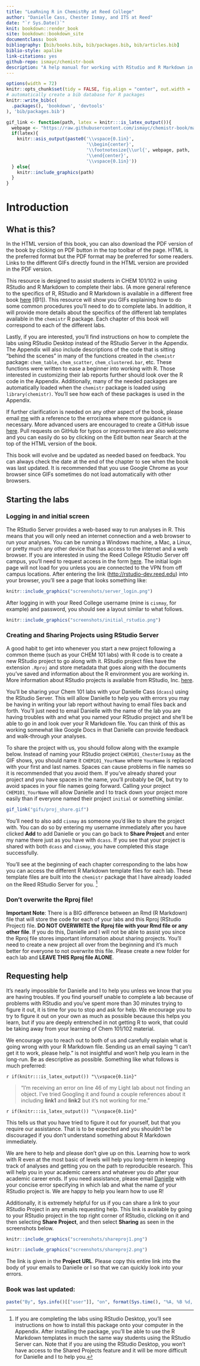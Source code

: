 ```yaml
--- 
title: "LeaRning R in ChemistRy at Reed College"
author: "Danielle Cass, Chester Ismay, and ITS at Reed"
date: "`r Sys.Date()`"
knit: bookdown::render_book
site: bookdown::bookdown_site
documentclass: book
bibliography: [bib/books.bib, bib/packages.bib, bib/articles.bib]
biblio-style: apalike
link-citations: yes
github-repo: ismayc/chemistr-book
description: "A help manual for working with RStudio and R Markdown in completing labs for Chem 101/102 at Reed College"
---
```


```r
options(width = 72)
knitr::opts_chunk$set(tidy = FALSE, fig.align = "center", out.width = '\\textwidth')
# automatically create a bib database for R packages
knitr::write_bib(c(
  .packages(), 'bookdown', 'devtools'
), 'bib/packages.bib')

gif_link <- function(path, latex = knitr:::is_latex_output()){
  webpage <- "https://raw.githubusercontent.com/ismayc/chemistr-book/master/"
  if(latex){
    knitr::asis_output(paste0('\\vspace{0.1in}',
                              '\\begin{center}', 
                              '\\footnotesize{\\url{', webpage, path, '}}',
                              '\\end{center}',
                              '\\vspace{0.1in}'))
  } else{
    knitr::include_graphics(path)
  }
}
```


# Introduction {-}

## What is this? {-}

In the HTML version of this book, you can also download the PDF version of the book by clicking on PDF button in the top toolbar of the page.  HTML is the preferred format but the PDF format may be preferred for some readers.  Links to the different GIFs directly found in the HTML version are provided in the PDF version.

This resource is designed to assist students in CHEM 101/102 in using RStudio and R Markdown to complete their labs.  (A more general reference to the specifics of R, RStudio and R Markdown is available in a different free book [here](http://ismayc.github.io/rbasics-book) [@1]).  This resource will show you GIFs explaining how to do some common procedures you'll need to do to complete labs.  In addition, it will provide more details about the specifics of the different lab templates available in the `chemistr` R package.  Each chapter of this book will correspond to each of the different labs.  

Lastly, if you are interested, you'll find instructions on how to complete the labs using RStudio Desktop instead of the RStudio Server in the Appendix.  The Appendix will also include descriptions of the code that is sitting "behind the scenes" in many of the functions created in the `chemistr` package:  `chem_table`, `chem_scatter`, `chem_clustered.bar`, etc.  These functions were written to ease a beginner into working with R.  Those interested in customizing their lab reports further should look over the R code in the Appendix.  Additionally, many of the needed packages are automatically loaded when the `chemistr` package is loaded using `library(chemistr)`.  You'll see how each of these packages is used in the Appendix.

If further clarification is needed on any other aspect of the book, please email [me](mailto:cismay@reed.edu) with a reference to the error/area where more guidance is necessary.  More advanced users are encouraged to create a GitHub issue [here](https://github.com/ismayc/chemistr-book/issues).  Pull requests on GitHub for typos or improvements are also welcome and you can easily do so by clicking on the Edit button near Search at the top of the HTML version of the book.

This book will evolve and be updated as needed based on feedback.  You can always check the date at the end of the chapter to see when the book was last updated.  It is recommended that you use Google Chrome as your browser since GIFs sometimes do not load automatically with other browsers.

## Starting the labs {-}

<!--The {-} function is for making the chapter not numbered -->

### Logging in and initial screen {-}

The RStudio Server provides a web-based way to run analyses in R.  This means that you will only need an internet connection and a web browser to run your analyses.  You can be running a Windows machine, a Mac, a Linux, or pretty much any other device that has access to the internet and a web browser.  If you are interested in using the Reed College RStudio Server off campus, you'll need to request access in the form [here](https://docs.google.com/a/reed.edu/forms/d/e/1FAIpQLSftEFv1v-GAwrH4fy-eIoToHBybWyXRSJUwk-NKHU6-Gn5Q6g/viewform).  The initial login page will not load for you unless you are connected to the VPN from off campus locations.  After entering the link (<http://rstudio-dev.reed.edu>) into your browser, you'll see a page that looks something like:

```r
knitr::include_graphics("screenshots/server_login.png")
```

After logging in with your Reed College username (mine is `cismay`, for example) and password, you should see a layout similar to what follows.

```r
knitr::include_graphics("screenshots/initial_rstudio.png")
```

### Creating and Sharing Projects using RStudio Server {-}

A good habit to get into whenever you start a new project following a common theme (such as your CHEM 101 labs) with R code is to create a new RStudio project to go along with it.  RStudio project files have the extension `.Rproj` and store metadata that goes along with the documents you've saved and information about the R environment you are working in. More information about RStudio projects is available from RStudio, Inc. [here](https://support.rstudio.com/hc/en-us/articles/200526207-Using-Projects).

You'll be sharing your Chem 101 labs with your Danielle Cass (`dcass`) using the RStudio Server.  This will allow Danielle to help you with errors you may be having in writing your lab report without having to email files back and forth.  You'll just need to email Danielle with the name of the lab you are having troubles with and what you named your RStudio project and she'll be able to go in and look over your R Markdown file.  You can think of this as working somewhat like Google Docs in that Danielle can provide feedback and walk-through your analyses. 

To share the project with us, you should follow along with the example below.  Instead of naming your RStudio project `CHEM101_ChesterIsmay` as the GIF shows, you should name it `CHEM101_YourName` where `YourName` is replaced with your first and last names.  Spaces can cause problems in file names so it is recommended that you avoid them.  If you've already shared your project and you have spaces in the name, you'll probably be OK, but try to avoid spaces in your file names going forward.  Calling your project `CHEM101_YourName` will allow Danielle and I to track down your project more easily than if everyone named their project `initial` or something similar.

```r
gif_link("gifs/proj_share.gif")
```

You'll need to also add `cismay` as someone you'd like to share the project with.  You can do so by entering my username immediately after you have clicked **Add** to add Danielle or you can go back to **Share Project** and enter my name there just as you have with `dcass`.  If you see that your project is shared with both `dcass` and `cismay`, you have completed this stage successfully.

You'll see at the beginning of each chapter corresponding to the labs how you can access the different R Markdown template files for each lab.  These template files are built into the `chemistr` package that I have already loaded on the Reed RStudio Server for you. ^[If you are completing the labs using RStudio Desktop, you'll see instructions on how to install this package onto your computer in the Appendix.  After installing the package, you'll be able to use the R Markdown templates in much the same way students using the RStudio Server can.  Note that if you are using the RStudio Desktop, you won't have access to the Shared Projects feature and it will be more difficult for Danielle and I to help you.]    

### Don't overwrite the Rproj file! {-}

**Important Note**:  There is a BIG difference between an Rmd (R Markdown) file that will store the code for each of your labs and this Rproj (RStudio Project) file.  **DO NOT OVERWRITE the Rproj file with your Rmd file or any other file**.  If you do this, Danielle and I will not be able to assist you since the Rproj file stores important information about sharing projects.  You'll need to create a new project all over from the beginning and it's much better for everyone to not overwrite this file.  Please create a new folder for each lab and **LEAVE THIS Rproj file ALONE**.

## Requesting help {-}

It's nearly impossible for Danielle and I to help you unless we know that you are having troubles.  If you find yourself unable to complete a lab because of problems with RStudio and you've spent more than 30 minutes trying to figure it out, it is time for you to stop and ask for help.  We encourage you to try to figure it out on your own as much as possible because this helps you learn, but if you are deeply entrenched in not getting R to work, that could be taking away from your learning of Chem 101/102 material.

We encourage you to reach out to both of us and carefully explain what is going wrong with your R Markdown file.  Sending us an email saying "I can't get it to work, please help." is not insightful and won't help you learn in the long-run.  Be as descriptive as possible.  Something like what follows is much preferred: 

`r if(knitr:::is_latex_output()) "\\vspace{0.1in}"`

> "I'm receiving an error on line 46 of my Light lab about not finding an object.  I've tried Googling it and found a couple references about it including **link1** and **link2** but it's not working for me."

`r if(knitr:::is_latex_output()) "\\vspace{0.1in}"`

This tells us that you have tried to figure it out for yourself, but that you require our assistance.  That is to be expected and you shouldn't be discouraged if you don't understand something about R Markdown immediately.  

We are here to help and please don't give up on this.  Learning how to work with R even at the most basic of levels will help you long-term in keeping track of analyses and getting you on the path to reproducible research.  This will help you in your academic careers and whatever you do after your academic career ends. If you need assistance, please email [Danielle](dcass@reed.edu) with your concise error specifying in which lab and what the name of your RStudio project is.  We are happy to help you learn how to use R!

Additionally, it is extremely helpful for us if you can share a link to your RStudio Project in any emails requesting help.  This link is available by going to your RStudio project in the top right corner of RStudio, clicking on it and then selecting **Share Project**, and then select **Sharing** as seen in the screenshots below.

```r
knitr::include_graphics("screenshots/shareproj1.png")
```

```r
knitr::include_graphics("screenshots/shareproj2.png")
```

The link is given in the **Project URL**.  Please copy this entire link into the body of your emails to Danielle or I so that we can quickly look into your errors.

### Book was last updated: {-}

```r
paste("By", Sys.info()[["user"]], "on", format(Sys.time(), "%A, %B %d, %Y %X %Z"))
```